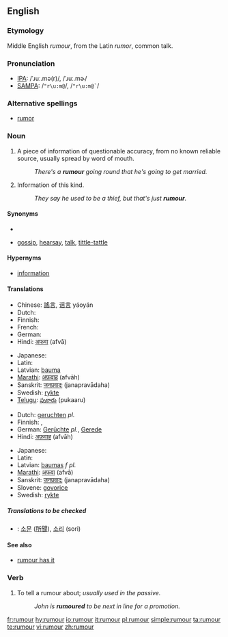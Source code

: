 <!-- If you edit this page, please also edit "rumor" to keep these two pages in synch. -->
==English==

===Etymology===
Middle English ''rumour'', from the Latin ''rumor'', common talk.

===Pronunciation===
* [[International Phonetic Alphabet|IPA]]: /ˈɹuː.mə(r)/, /ˈɹuː.mɚ/
* [[SAMPA]]:  /<tt>"r\u:m@</tt>/, /<tt>"r\u:m@`</tt>/

===Alternative spellings===
* [[rumor]] {{US}}

===Noun===
{{en-noun|rumours|-}}

# {{countable}} A piece of information of questionable accuracy, from no known reliable source, usually spread by word of mouth.
#: ''There's a '''rumour''' going round that he's going to get married.''
# {{uncountable}} Information of this kind.
#: ''They say he used to be a thief, but that's just '''rumour'''.''

====Synonyms====
* {{sense|piece of information}}
* {{sense|information}} [[gossip]], [[hearsay]], [[talk]], [[tittle-tattle]]

====Hypernyms====
* [[information]]

====Translations====
{{trans-top|countable: piece of information}}
* Chinese: [[謠言]], [[谣言]] yáoyán
* Dutch: {{t+|nl|gerucht|n}}
* Finnish: {{t+|fi|huhu}}
* French: {{t+|fr|rumeur|f}}
* German: {{t+|de|Gerücht|n}}
* Hindi: [[अफवा]] (afvā)
{{trans-mid}}
* Japanese: {{t+|ja|噂|tr=[[うわさ]], uwasa|sc=Jpan}}
* Latin: {{t-|la|fama}}
* Latvian: [[bauma]] {{f}}
* [[Marathi]]: [[अफ़वाह]] (afvāh)
* Sanskrit: [[जनप्रवादः]] (janapravādaha)
* Swedish: [[rykte#Swedish|rykte]] {{n}}
* [[Telugu]]: [[పుకారు]] (pukaaru)
{{trans-bottom}}

{{trans-top|uncountable: information}}
* Dutch: [[geruchten]] ''pl.''
* Finnish: {{t+|fi|huhu}}, {{t+|fi|kuulopuhe}}
* German: [[Gerücht]]e {{n}} ''pl.'', [[Gerede]] {{n}}
* Hindi: [[अफ़वाह]] (afvāh)
{{trans-mid}}
* Japanese: {{t+|ja|噂|tr=[[うわさ]], uwasa|sc=Jpan}}
* Latin: {{t-|la|fama}}
* Latvian: [[baumas]] ''f pl.''
* [[Marathi]]: [[अफवा]] (afvā)
* Sanskrit: [[जनप्रवादः]] (janapravādaha)
* Slovene: [[govorice]] {{f|p}}
* Swedish: [[rykte#Swedish|rykte]] {{n}}
{{trans-bottom}}

=====Translations to be checked=====
{{checktrans}}
* {{ttbc|Korean}}: [[소문]] ([[所聞]]), [[소리]] (sori)

====See also====
* [[rumour has it]]

===Verb===
{{en-verb}}

# {{transitive}} To tell a rumour about; ''usually used in the passive.''
#: ''John is '''rumoured''' to be next in line for a promotion.''

<!-- If you edit this page, please also edit "rumor" to keep these two pages in synch. -->

[[fr:rumour]]
[[hy:rumour]]
[[io:rumour]]
[[it:rumour]]
[[pl:rumour]]
[[simple:rumour]]
[[ta:rumour]]
[[te:rumour]]
[[vi:rumour]]
[[zh:rumour]]